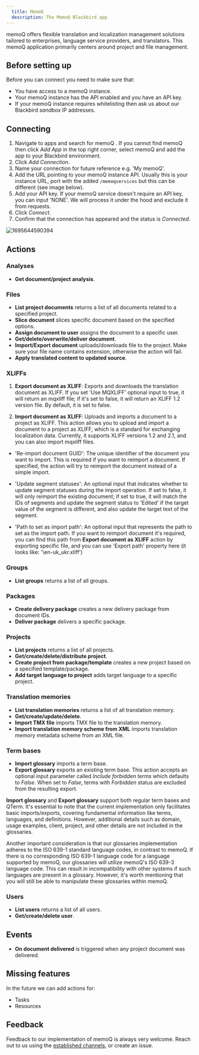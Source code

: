 ```yaml
---
  title: MemoQ
  description: The MemoQ Blackbird app
---
```


<LinkCard title="View on Github" target="_blank" href="https://github.com/bb-io/MemoQ" icon="github" />


memoQ offers flexible translation and localization management solutions tailored to enterprises, language service providers, and translators. This memoQ application primarily centers around project and file management.

## Before setting up

Before you can connect you need to make sure that:

- You have access to a memoQ instance.
- Your memoQ instance has the API enabled and you have an API key.
- If your memoQ instance requires whitelisting then ask us about our Blackbird _sandbox_ IP addresses.

## Connecting

1.  Navigate to apps and search for memoQ . If you cannot find memoQ then click _Add App_ in the top right corner, select memoQ and add the app to your Blackbird environment.
2.  Click _Add Connection_.
3.  Name your connection for future reference e.g. 'My memoQ'.
4.  Add the URL pointing to your memoQ instance API. Usually this is your instance URL, port with the added `/memoqservices` but this can be different (see image below).
5.  Add your API key. If your memoQ service doesn't require an API key, you can input 'NONE'. We will process it under the hood and exclude it from requests.
6.  Click _Connect_.
7.  Confirm that the connection has appeared and the status is _Connected_.

![1695644590394](https://raw.githubusercontent.com/bb-io/MemoQ/main/image/README/1695644590394.png)

## Actions

### Analyses

- **Get document/project analysis**.

### Files

- **List project documents** returns a list of all documents related to a specified project.
- **Slice document** slices specific document based on the specified options.
- **Assign document to user** assigns the document to a specific user.
- **Get/delete/overwrite/deliver document**.
- **Import/Export document** uploads/downloads file to the project. Make sure your file name contains extension, otherwise the action will fail.
- **Apply translated content to updated source**.

### XLIFFs

1. **Export document as XLIFF**: Exports and downloads the translation document as XLIFF. If you set 'Use MQXLIFF' optional input to true, it will return an mqxliff file; if it's set to false, it will return an XLIFF 1.2 version file. By default, it is set to false.

2. **Import document as XLIFF**: Uploads and imports a document to a project as XLIFF. This action allows you to upload and import a document to a project as XLIFF, which is a standard for exchanging localization data. Currently, it supports XLIFF versions 1.2 and 2.1, and you can also import mqxliff files.
- 'Re-import document GUID': The unique identifier of the document you want to import. This is required if you want to reimport a document. If specified, the action will try to reimport the document instead of a simple import.

- 'Update segment statuses': An optional input that indicates whether to update segment statuses during the import operation. If set to false, it will only reimport the existing document; if set to true, it will match the IDs of segments and update the segment status to 'Edited' if the target value of the segment is different, and also update the target text of the segment.

- 'Path to set as import path': An optional input that represents the path to set as the import path. If you want to reimport document it's required, you can find this path from **Export document as XLIFF** action by exporting specific file, and you can use 'Export path' property here (it looks like: '\\en-uk_ukr.xliff')

### Groups

- **List groups** returns a list of all groups.

### Packages

- **Create delivery package** creates a new delivery package from document IDs.
- **Deliver package** delivers a specific package.

### Projects

- **List projects** returns a list of all projects.
- **Get/create/delete/distribute project**.
- **Create project from package/template** creates a new project based on a specified template/package.
- **Add target language to project** adds target language to a specific project.

### Translation memories

- **List translation memories** returns a list of all translation memory.
- **Get/create/update/delete**.
- **Import TMX file** imports TMX file to the translation memory.
- **Import translation memory scheme from XML** imports translation memory metadata scheme from an XML file.

### Term bases

- **Import glossary** imports a term base.
- **Export glossary** exports an existing term base. This action accepts an optional input parameter called _Include forbidden terms_ which defaults to _False_. When set to _False_, terms with _Forbidden_ status are excluded from the resulting export.

**Import glossary** and **Export glossary** support both regular term bases and QTerm. It's essential to note that the current implementation only facilitates basic imports/exports, covering fundamental information like terms, languages, and definitions. However, additional details such as domain, usage examples, client, project, and other details are not included in the glossaries.

Another important consideration is that our glossaries implementation adheres to the ISO 639-1 standard language codes, in contrast to memoQ. If there is no corresponding ISO 639-1 language code for a language supported by memoQ, our glossaries will utilize memoQ's ISO 639-3 language code. This can result in incompatibility with other systems if such languages are present in a glossary. However, it's worth mentioning that you will still be able to manipulate these glossaries within memoQ.

### Users

- **List users** returns a list of all users.
- **Get/create/delete user**.

## Events

- **On document delivered** is triggered when any project document was delivered.

## Missing features

In the future we can add actions for:

- Tasks
- Resources

## Feedback

Feedback to our implementation of memoQ is always very welcome. Reach out to us using the [established channels](https://www.blackbird.io/), or create an issue.

